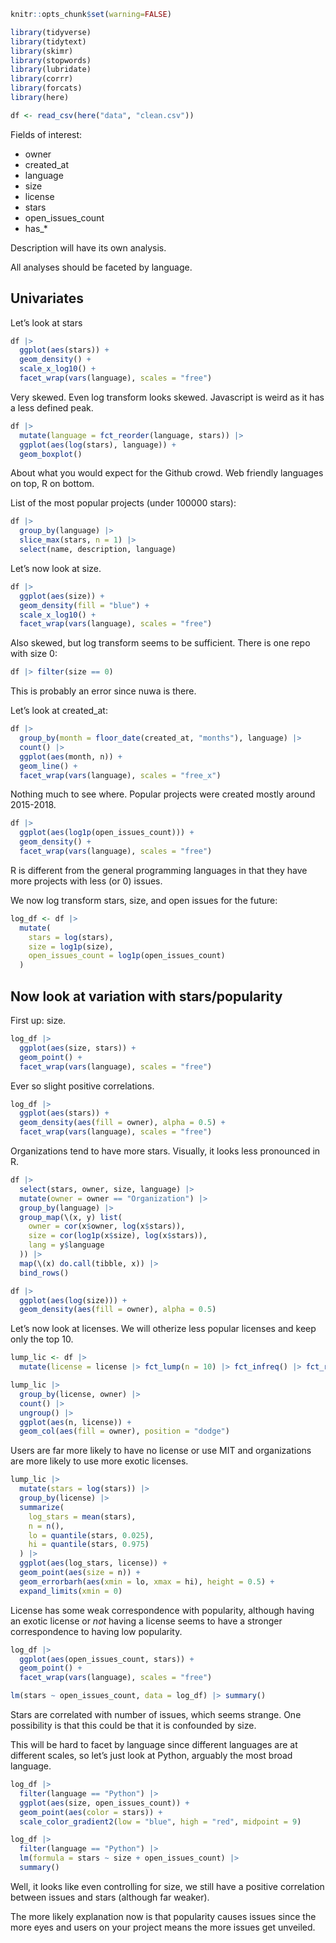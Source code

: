 ```r
knitr::opts_chunk$set(warning=FALSE)
```

```r
library(tidyverse)
library(tidytext)
library(skimr)
library(stopwords)
library(lubridate)
library(corrr)
library(forcats)
library(here)
```

```r
df <- read_csv(here("data", "clean.csv"))
```

Fields of interest:

* owner
* created_at
* language
* size
* license
* stars
* open_issues_count
* has_*

Description will have its own analysis.

All analyses should be faceted by language.

## Univariates

Let's look at stars

```r
df |>
  ggplot(aes(stars)) +
  geom_density() +
  scale_x_log10() +
  facet_wrap(vars(language), scales = "free")
```

Very skewed.  Even log transform looks skewed.  Javascript is weird as it has a less defined peak.

```r
df |>
  mutate(language = fct_reorder(language, stars)) |>
  ggplot(aes(log(stars), language)) +
  geom_boxplot()
```

About what you would expect for the Github crowd.  Web friendly languages on top, R on bottom.

List of the most popular projects (under 100000 stars):

```r
df |>
  group_by(language) |>
  slice_max(stars, n = 1) |>
  select(name, description, language)
```

Let's now look at size.

```r
df |>
  ggplot(aes(size)) +
  geom_density(fill = "blue") +
  scale_x_log10() +
  facet_wrap(vars(language), scales = "free")
```

Also skewed, but log transform seems to be sufficient.  There is one repo with size 0:

```r
df |> filter(size == 0)
```

This is probably an error since nuwa is there.

Let's look at created_at:

```r
df |>
  group_by(month = floor_date(created_at, "months"), language) |>
  count() |>
  ggplot(aes(month, n)) +
  geom_line() +
  facet_wrap(vars(language), scales = "free_x")
```

Nothing much to see where.  Popular projects were created mostly around 2015-2018.

```r
df |>
  ggplot(aes(log1p(open_issues_count))) +
  geom_density() +
  facet_wrap(vars(language), scales = "free")
```

R is different from the general programming languages in that they have more projects with less (or 0) issues.

We now log transform stars, size, and open issues for the future:

```r
log_df <- df |>
  mutate(
    stars = log(stars),
    size = log1p(size),
    open_issues_count = log1p(open_issues_count)
  )
```

## Now look at variation with stars/popularity

First up: size.

```r
log_df |>
  ggplot(aes(size, stars)) +
  geom_point() +
  facet_wrap(vars(language), scales = "free")
```

Ever so slight positive correlations.

```r
log_df |>
  ggplot(aes(stars)) +
  geom_density(aes(fill = owner), alpha = 0.5) +
  facet_wrap(vars(language), scales = "free")
```

Organizations tend to have more stars.  Visually, it looks less pronounced in R.

```r
df |>
  select(stars, owner, size, language) |>
  mutate(owner = owner == "Organization") |>
  group_by(language) |>
  group_map(\(x, y) list(
    owner = cor(x$owner, log(x$stars)),
    size = cor(log1p(x$size), log(x$stars)),
    lang = y$language
  )) |>
  map(\(x) do.call(tibble, x)) |>
  bind_rows()
```

```r
df |>
  ggplot(aes(log(size))) +
  geom_density(aes(fill = owner), alpha = 0.5)
```

Let's now look at licenses.  We will otherize less popular licenses and keep only the top 10.

```r
lump_lic <- df |>
  mutate(license = license |> fct_lump(n = 10) |> fct_infreq() |> fct_rev())

lump_lic |>
  group_by(license, owner) |>
  count() |>
  ungroup() |>
  ggplot(aes(n, license)) +
  geom_col(aes(fill = owner), position = "dodge")
```

Users are far more likely to have no license or use MIT and organizations are more likely to use more exotic licenses.

```r
lump_lic |>
  mutate(stars = log(stars)) |>
  group_by(license) |>
  summarize(
    log_stars = mean(stars),
    n = n(),
    lo = quantile(stars, 0.025),
    hi = quantile(stars, 0.975)
  ) |>
  ggplot(aes(log_stars, license)) +
  geom_point(aes(size = n)) +
  geom_errorbarh(aes(xmin = lo, xmax = hi), height = 0.5) +
  expand_limits(xmin = 0)
```

License has some weak correspondence with popularity, although having an exotic license or *not* having a license seems to have a stronger correspondence to having low popularity.

```r
log_df |>
  ggplot(aes(open_issues_count, stars)) +
  geom_point() +
  facet_wrap(vars(language), scales = "free")

lm(stars ~ open_issues_count, data = log_df) |> summary()
```

Stars are correlated with number of issues, which seems strange.  One possibility is that this could be that it is confounded by size.

This will be hard to facet by language since different languages are at different scales, so let's just look at Python, arguably the most broad language.

```r
log_df |>
  filter(language == "Python") |>
  ggplot(aes(size, open_issues_count)) +
  geom_point(aes(color = stars)) +
  scale_color_gradient2(low = "blue", high = "red", midpoint = 9)

log_df |>
  filter(language == "Python") |>
  lm(formula = stars ~ size + open_issues_count) |>
  summary()
```

Well, it looks like even controlling for size, we still have a positive correlation between issues and stars (although far weaker).

The more likely explanation now is that popularity causes issues since the more eyes and users on your project means the more issues get unveiled.
